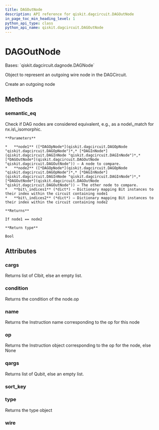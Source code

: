 ```yaml
---
title: DAGOutNode
description: API reference for qiskit.dagcircuit.DAGOutNode
in_page_toc_min_heading_level: 1
python_api_type: class
python_api_name: qiskit.dagcircuit.DAGOutNode
---
```


# DAGOutNode

<Class id="qiskit.dagcircuit.DAGOutNode" isDedicatedPage={true} github="https://github.com/qiskit/qiskit/tree/stable/0.20/qiskit/dagcircuit/dagnode.py" signature="DAGOutNode(wire)">
  Bases: `qiskit.dagcircuit.dagnode.DAGNode`

  Object to represent an outgoing wire node in the DAGCircuit.

  Create an outgoing node

  ## Methods

  ### semantic\_eq

  <Function id="qiskit.dagcircuit.DAGOutNode.semantic_eq" signature="static DAGOutNode.semantic_eq(node1, node2, bit_indices1=None, bit_indices2=None)">
    Check if DAG nodes are considered equivalent, e.g., as a node\_match for nx.is\_isomorphic.

    **Parameters**

    *   **node1** ([*DAGOpNode*](qiskit.dagcircuit.DAGOpNode "qiskit.dagcircuit.DAGOpNode")*,* [*DAGInNode*](qiskit.dagcircuit.DAGInNode "qiskit.dagcircuit.DAGInNode")*,* [*DAGOutNode*](qiskit.dagcircuit.DAGOutNode "qiskit.dagcircuit.DAGOutNode")) – A node to compare.
    *   **node2** ([*DAGOpNode*](qiskit.dagcircuit.DAGOpNode "qiskit.dagcircuit.DAGOpNode")*,* [*DAGInNode*](qiskit.dagcircuit.DAGInNode "qiskit.dagcircuit.DAGInNode")*,* [*DAGOutNode*](qiskit.dagcircuit.DAGOutNode "qiskit.dagcircuit.DAGOutNode")) – The other node to compare.
    *   **bit\_indices1** (*dict*) – Dictionary mapping Bit instances to their index within the circuit containing node1
    *   **bit\_indices2** (*dict*) – Dictionary mapping Bit instances to their index within the circuit containing node2

    **Returns**

    If node1 == node2

    **Return type**

    Bool
  </Function>

  ## Attributes

  ### cargs

  <Attribute id="qiskit.dagcircuit.DAGOutNode.cargs">
    Returns list of Clbit, else an empty list.
  </Attribute>

  ### condition

  <Attribute id="qiskit.dagcircuit.DAGOutNode.condition">
    Returns the condition of the node.op
  </Attribute>

  ### name

  <Attribute id="qiskit.dagcircuit.DAGOutNode.name">
    Returns the Instruction name corresponding to the op for this node
  </Attribute>

  ### op

  <Attribute id="qiskit.dagcircuit.DAGOutNode.op">
    Returns the Instruction object corresponding to the op for the node, else None
  </Attribute>

  ### qargs

  <Attribute id="qiskit.dagcircuit.DAGOutNode.qargs">
    Returns list of Qubit, else an empty list.
  </Attribute>

  ### sort\_key

  <Attribute id="qiskit.dagcircuit.DAGOutNode.sort_key" />

  ### type

  <Attribute id="qiskit.dagcircuit.DAGOutNode.type">
    Returns the type object
  </Attribute>

  ### wire

  <Attribute id="qiskit.dagcircuit.DAGOutNode.wire" />
</Class>

